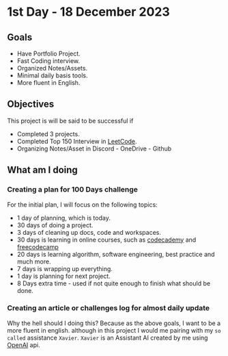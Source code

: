 # 1st Day - 18 December 2023

## Goals

- Have Portfolio Project.
- Fast Coding interview.
- Organized Notes/Assets.
- Minimal daily basis tools.
- More fluent in English.

## Objectives

This project is will be said to be successful if
- Completed 3 projects.
- Completed Top 150 Interview in [LeetCode](https://leetcode.com/studyplan/top-interview-150/).
- Organizing Notes/Asset in Discord - OneDrive - Github

## What am I doing

### Creating a plan for 100 Days challenge

For the initial plan, I will focus on the following topics:
- 1 day of planning, which is today.
- 30 days of doing a project.
- 3 days of cleaning up docs, code and workspaces.
- 30 days is learning in online courses, such as [codecademy](https://www.codecademy.com/) and [freecodecamp](https://www.freecodecamp.org/)
- 20 days is learning algorithm, software engineering, best practice and much more.
- 7 days is wrapping up everything.
- 1 day is planning for next project.
- 8 Days extra time - used if not quite enough to finish what should be done.

### Creating an article or challenges log for almost daily update

Why the hell should I doing this? 
Because as the above goals, I want to be a more fluent in english. 
although in this project I would me pairing with my `so called` assistance `Xavier`.
`Xavier` is an Assistant AI created by me using [OpenAI](https://openai.com/) api.
